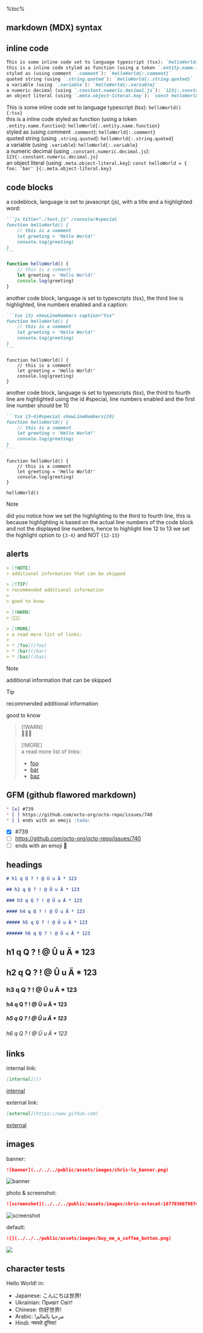%toc%

<article>

# markdown (MDX) syntax

## inline code

```md
This is some inline code set to language typescript (tsx): `helloWorld(){:tsx}`  
this is a inline code styled as function (using a token `.entity.name.function`): `helloWorld{:.entity.name.function}`  
styled as (using comment `.comment`): `helloWorld{:.comment}`  
quoted string (using `.string.quoted`): `helloWorld{:.string.quoted}`  
a variable (using `.variable`): `helloWorld{:.variable}`  
a numeric decimal (using `.constant.numeric.decimal.js`): `123{:.constant.numeric.decimal.js}`  
an object literal (using `.meta.object-literal.key`): `const helloWorld = { foo: 'bar' }{:.meta.object-literal.key}`  
```

This is some inline code set to language typescript (tsx): `helloWorld(){:tsx}`  
this is a inline code styled as function (using a token `.entity.name.function`): `helloWorld{:.entity.name.function}`  
styled as (using comment `.comment`): `helloWorld{:.comment}`  
quoted string (using `.string.quoted`): `helloWorld{:.string.quoted}`  
a variable (using `.variable`): `helloWorld{:.variable}`  
a numeric decimal (using `.constant.numeric.decimal.js`): `123{:.constant.numeric.decimal.js}`  
an object literal (using `.meta.object-literal.key`): `const helloWorld = { foo: 'bar' }{:.meta.object-literal.key}`  

## code blocks

a codeblock, language is set to javascript (js), with a title and a highlighted word:

~~~md
```js title="./test.js" /console/#special
function helloWorld() {
    // this is a comment
    let greeting = 'Hello World!'
    console.log(greeting)
}
```
~~~

```js title="./test.js" /console/#special
function helloWorld() {
    // this is a comment
    let greeting = 'Hello World!'
    console.log(greeting)
}
```

another code block, language is set to typescripts (tsx), the third line is highlighted, line numbers enabled and a caption:

~~~md
```tsx {3} showLineNumbers caption="tsx"
function helloWorld() {
    // this is a comment
    let greeting = 'Hello World!'
    console.log(greeting)
}
```
~~~

```tsx {3} showLineNumbers caption="tsx"
function helloWorld() {
    // this is a comment
    let greeting = 'Hello World!'
    console.log(greeting)
}
```

another code block, language is set to typescripts (tsx), the third to fourth line are highlighted using the id #special, line numbers enabled and the first line number should be 10

~~~md
```tsx {3-4}#special showLineNumbers{10}
function helloWorld() {
    // this is a comment
    let greeting = 'Hello World!'
    console.log(greeting)
}
```
~~~

```tsx {3-4}#special showLineNumbers{10}
function helloWorld() {
    // this is a comment
    let greeting = 'Hello World!'
    console.log(greeting)
}

helloWorld()
```

> [!NOTE]  
> did you notice how we set the highlighting to the third to fourth line, this is because highlighting is based on the actual line numbers of the code block and not the displayed line numbers, hence to highlight line 12 to 13 we set the highlight option to `{3-4}` and NOT `{12-13}`

## alerts

```md
> [!NOTE]  
> additional information that can be skipped

> [!TIP]  
> recommended additional information
>
> good to know

> [!WARN]  
> 🙂👾🚀

> [!MORE]  
> a read more list of links:
> 
> * [foo](/foo)
> * [bar](/bar)
> * [baz](/baz)
```

> [!NOTE]  
> additional information that can be skipped

> [!TIP]  
> recommended additional information
>
> good to know

> [!WARN]  
> 🙂👾🚀

> [!MORE]  
> a read more list of links:
>
> * [foo](/foo)
> * [bar](/bar)
> * [baz](/baz)

## GFM (github flawored markdown)

```md
* [x] #739
* [ ] https://github.com/octo-org/octo-repo/issues/740
* [ ] ends with an emoji :tada:
```

* [x] #739
* [ ] https://github.com/octo-org/octo-repo/issues/740
* [ ] ends with an emoji :tada:

## headings

```md
# h1 q Q ? ! @ Û u Ä * 123

## h2 q Q ? ! @ Û u Ä * 123

### h3 q Q ? ! @ Û u Ä * 123

#### h4 q Q ? ! @ Û u Ä * 123

##### h5 q Q ? ! @ Û u Ä * 123

###### h6 q Q ? ! @ Û u Ä * 123
```

# h1 q Q ? ! @ Û u Ä * 123

## h2 q Q ? ! @ Û u Ä * 123

### h3 q Q ? ! @ Û u Ä * 123

#### h4 q Q ? ! @ Û u Ä * 123

##### h5 q Q ? ! @ Û u Ä * 123

###### h6 q Q ? ! @ Û u Ä * 123

## links

internal link:

```md
[internal](/)
```

[internal](/)

external link:

```md
[external](https://www.github.com)
```

[external](https://www.github.com)

## images

banner:

```md
![banner](../../../public/assets/images/chris-lu_banner.png)
```

![banner](../../../public/assets/images/chris-lu_banner.png)

photo & screenshot:

```md
![screenshot](../../../public/assets/images/chris-octocat-1677036079874.png)
```

![screenshot](../../../public/assets/images/chris-octocat-1677036079874.png)

default:

```md
![](../../../public/assets/images/buy_me_a_coffee_button.png)
```

![](../../../public/assets/images/buy_me_a_coffee_button.png)

## character tests

Hello World! in:

* Japanese: こんにちは世界!
* Ukrainian: Привіт Світ!
* Chinese: 你好世界!
* Arabic: !مرحبا بالعالم
* Hindi: नमस्ते दुनिया!

</article>

